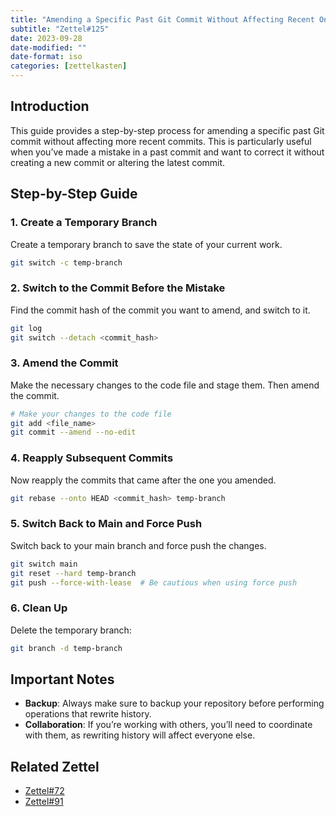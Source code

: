 ```yaml
---
title: "Amending a Specific Past Git Commit Without Affecting Recent Ones"
subtitle: "Zettel#125"
date: 2023-09-28
date-modified: ""
date-format: iso
categories: [zettelkasten]
---
```

## Introduction

This guide provides a step-by-step process for amending a specific past Git commit without affecting more recent commits. This is particularly useful when you've made a mistake in a past commit and want to correct it without creating a new commit or altering the latest commit.

## Step-by-Step Guide

### 1. Create a Temporary Branch

Create a temporary branch to save the state of your current work.

```bash
git switch -c temp-branch
```

### 2. Switch to the Commit Before the Mistake

Find the commit hash of the commit you want to amend, and switch to it.

```bash
git log
git switch --detach <commit_hash>
```

### 3. Amend the Commit

Make the necessary changes to the code file and stage them. Then amend the commit.

```bash
# Make your changes to the code file
git add <file_name>
git commit --amend --no-edit
```

### 4. Reapply Subsequent Commits

Now reapply the commits that came after the one you amended.

```bash
git rebase --onto HEAD <commit_hash> temp-branch
```

### 5. Switch Back to Main and Force Push

Switch back to your main branch and force push the changes.

```bash
git switch main
git reset --hard temp-branch
git push --force-with-lease  # Be cautious when using force push
```

### 6. Clean Up

Delete the temporary branch:

```bash
git branch -d temp-branch
```

## Important Notes

* **Backup**: Always make sure to backup your repository before performing operations that rewrite history.
* **Collaboration**: If you're working with others, you'll need to coordinate with them, as rewriting history will affect everyone else.

## Related Zettel

* [Zettel#72](/zettel/72)
* [Zettel#91](/zettel/91)
